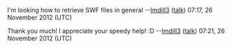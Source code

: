 I'm looking how to retrieve SWF files in general --[[User:Imdill3|Imdill3]] ([[User talk:Imdill3|talk]]) 07:17, 26 November 2012 (UTC)

Thank you much! I appreciate your speedy help! :D --[[User:Imdill3|Imdill3]] ([[User talk:Imdill3|talk]]) 07:21, 26 November 2012 (UTC)
